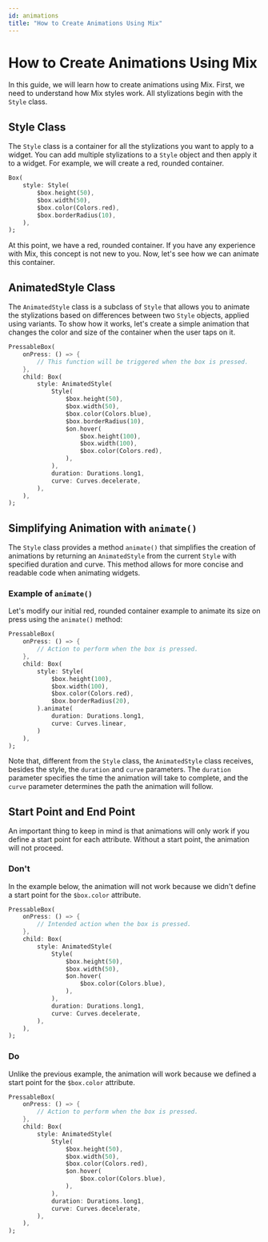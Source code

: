 ```yaml
---
id: animations
title: "How to Create Animations Using Mix"
---
```


# How to Create Animations Using Mix

In this guide, we will learn how to create animations using Mix. First, we need to understand how Mix styles work. All stylizations begin with the `Style` class.

## Style Class

The `Style` class is a container for all the stylizations you want to apply to a widget. You can add multiple stylizations to a `Style` object and then apply it to a widget. For example, we will create a red, rounded container.

```dart
Box(
    style: Style(
        $box.height(50),
        $box.width(50),
        $box.color(Colors.red),
        $box.borderRadius(10),
    ),
);
```

At this point, we have a red, rounded container. If you have any experience with Mix, this concept is not new to you. Now, let's see how we can animate this container.

## AnimatedStyle Class

The `AnimatedStyle` class is a subclass of `Style` that allows you to animate the stylizations based on differences between two `Style` objects, applied using variants. To show how it works, let's create a simple animation that changes the color and size of the container when the user taps on it.

```dart
PressableBox(
    onPress: () => {
        // This function will be triggered when the box is pressed.
    },
    child: Box(
        style: AnimatedStyle(
            Style(
                $box.height(50),
                $box.width(50),
                $box.color(Colors.blue),
                $box.borderRadius(10),
                $on.hover(
                    $box.height(100),
                    $box.width(100),
                    $box.color(Colors.red),
                ),
            ),
            duration: Durations.long1,
            curve: Curves.decelerate,
        ),
    ),
);
```

## Simplifying Animation with `animate()`

The `Style` class provides a method `animate()` that simplifies the creation of animations by returning an `AnimatedStyle` from the current `Style` with specified duration and curve. This method allows for more concise and readable code when animating widgets.

### Example of `animate()`

Let's modify our initial red, rounded container example to animate its size on press using the `animate()` method:

```dart
PressableBox(
    onPress: () => {
        // Action to perform when the box is pressed.
    },
    child: Box(
        style: Style(
            $box.height(100),
            $box.width(100),
            $box.color(Colors.red),
            $box.borderRadius(20),
        ).animate(
            duration: Durations.long1,
            curve: Curves.linear,
        )
    ),
);
```

Note that, different from the `Style` class, the `AnimatedStyle` class receives, besides the style, the `duration` and `curve` parameters. The `duration` parameter specifies the time the animation will take to complete, and the `curve` parameter determines the path the animation will follow.

## Start Point and End Point

An important thing to keep in mind is that animations will only work if you define a start point for each attribute. Without a start point, the animation will not proceed.

### Don't

In the example below, the animation will not work because we didn't define a start point for the `$box.color` attribute.

```dart
PressableBox(
    onPress: () => {
        // Intended action when the box is pressed.
    },
    child: Box(
        style: AnimatedStyle(
            Style(
                $box.height(50),
                $box.width(50),
                $on.hover(
                    $box.color(Colors.blue),
                ),
            ),
            duration: Durations.long1,
            curve: Curves.decelerate,
        ),
    ),
);
```

### Do

Unlike the previous example, the animation will work because we defined a start point for the `$box.color` attribute.

```dart
PressableBox(
    onPress: () => {
        // Action to perform when the box is pressed.
    },
    child: Box(
        style: AnimatedStyle(
            Style(
                $box.height(50),
                $box.width(50),
                $box.color(Colors.red),
                $on.hover(
                    $box.color(Colors.blue),
                ),
            ),
            duration: Durations.long1,
            curve: Curves.decelerate,
        ),
    ),
);
```
